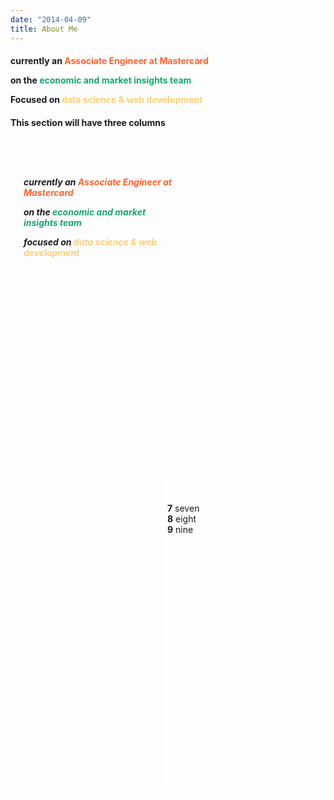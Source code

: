 ```yaml
---
date: "2014-04-09"
title: About Me
---
```


<div>

<h4>


<span class="fa fa-briefcase about-icon"></span> currently an <font color='#FF652F'><b>Associate Engineer at Mastercard</b></font><br>

<span class="fas fa-chart-line about-icon"></span> on the <font color='#14a76c'><b>economic and market insights team </b></font><br>

<span class="fa fa-briefcase about-icon"></span> Focused on <font color='#FFCF75'><b>data science & web development</b></font>
</h4>

<style>
.column-left-half{
  float: left;
  width: 50%;
  height: 100%;
  border: 1px solid white;
  padding: 20px;
}

.column-left-half .h1, h1{
  text-align: center;
}

.column-right-half .h1, h1{
  text-align: center;
}

.column-right-half{
  float: right;
  width: 50%;
  height: 100%;
  border: 1px solid white;
}
</style>

#### This section will have three columns
<div class = "row" style ="height: 500px;">
<div class="column-left-half">
<h1><span class="fa fa-briefcase about-icon"></span></h1>

<h5>
currently an <font color='#FF652F'><b>Associate Engineer at Mastercard</b></font><br>

on the <font color='#14a76c'><b>economic and market insights team </b></font><br>

focused on <font color='#FFCF75'><b>data science & web development</b></font>
</h5>




<!-- associate engineer at mastercard (economics group) -->


<!-- currently an associate engineer at mastercard.  -->
<!-- mainly focused on data science and web development.  -->
<!-- some of my recent projects include: -->
<!-- - early warning (recession) model -->
<!-- - html presentation presented to the c-suite -->

<!-- previously a consultant at factset research systems where I worked  -->
<!-- with quantitative asset management firms.  -->

</div>

<div class="column-right-half">
<h1><span class="fas fa-chart-line about-icon"></span></h1>


**7** seven  
**8** eight  
**9** nine  
</div>
</div>



<!-- end -->
</div>

